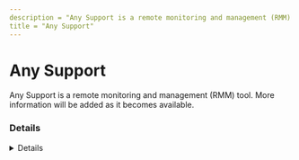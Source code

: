```yaml
---
description = "Any Support is a remote monitoring and management (RMM) tool. More information will be added as it becomes available."
title = "Any Support"
---
```




# Any Support

Any Support is a remote monitoring and management (RMM) tool. More information will be added as it becomes available.

### Details
<Details author={""}
         category={""}
         created={""}
         website={""}
         lastModified={"2/27/2024"}
         privileges={""}
         free={ "" }
         verification={""}
/>

#### Installation Paths
<Card code={ ["ManualLauncher.exe"] }/>





### Forensic Artifacts




#### Network Artifacts
<EuiSpacer size="xl"/>
<NetworkArtifactsTable data={ [{"Description": "Known remote domains", "Domains": ["*.anysupport.net"], "Ports": []}] }/>




### Detections
- Detects potential network activity of Any Support RMM tool
  - [Sigma Rule](https://github.com/magicsword-io/LOLRMM/blob/main/detections/sigma/any_support_network_sigma.yml)
- Detects potential processes activity of Any Support RMM tool
  - [Sigma Rule](https://github.com/magicsword-io/LOLRMM/blob/main/detections/sigma/any_support_processes_sigma.yml)

### References
- [https://www.anysupport.net/introduce_howto.php](https://www.anysupport.net/introduce_howto.php)

